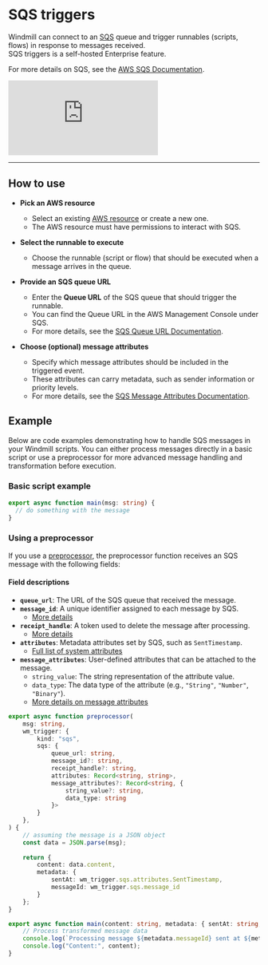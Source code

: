 # SQS triggers

Windmill can connect to an [SQS](https://aws.amazon.com/sqs/) queue and trigger runnables (scripts, flows) in response to messages received.  
SQS triggers is a self-hosted Enterprise feature.

For more details on SQS, see the [AWS SQS Documentation](https://docs.aws.amazon.com/AWSSimpleQueueService/latest/SQSDeveloperGuide/welcome.html).

<iframe
	style={{ aspectRatio: '16/9' }}
	src="https://www.youtube.com/embed/-p4jznB5mMQ?vq=1080p"
	title="SQS triggers"
	frameBorder="0"
	allow="accelerometer; autoplay; clipboard-write; encrypted-media; gyroscope; picture-in-picture; web-share"
	allowFullScreen
	className="border-2 rounded-lg object-cover w-full dark:border-gray-800"
></iframe>

---

## How to use

- **Pick an AWS resource**  
  - Select an existing [AWS resource](../../integrations/aws.md) or create a new one.  
  - The AWS resource must have permissions to interact with SQS.

- **Select the runnable to execute**  
  - Choose the runnable (script or flow) that should be executed when a message arrives in the queue.  

- **Provide an SQS queue URL**  
  - Enter the **Queue URL** of the SQS queue that should trigger the runnable.  
  - You can find the Queue URL in the AWS Management Console under SQS.  
  - For more details, see the [SQS Queue URL Documentation](https://docs.aws.amazon.com/AWSSimpleQueueService/latest/SQSDeveloperGuide/sqs-queue-message-identifiers.html#sqs-queue-url).

- **Choose (optional) message attributes**  
  - Specify which message attributes should be included in the triggered event.  
  - These attributes can carry metadata, such as sender information or priority levels.  
  - For more details, see the [SQS Message Attributes Documentation](https://docs.aws.amazon.com/AWSSimpleQueueService/latest/SQSDeveloperGuide/sqs-message-metadata.html#sqs-message-attributes).


## Example

Below are code examples demonstrating how to handle SQS messages in your Windmill scripts. You can either process messages directly in a basic script or use a preprocessor for more advanced message handling and transformation before execution.

### Basic script example

```TypeScript
export async function main(msg: string) {
  // do something with the message
}
```

### Using a preprocessor

If you use a [preprocessor](../43_preprocessors/index.mdx), the preprocessor function receives an SQS message with the following fields:

#### Field descriptions

- **`queue_url`**: The URL of the SQS queue that received the message.  
- **`message_id`**: A unique identifier assigned to each message by SQS.  
  - [More details](https://docs.aws.amazon.com/AWSSimpleQueueService/latest/APIReference/API_ReceiveMessage.html)  
- **`receipt_handle`**: A token used to delete the message after processing.  
  - [More details](https://docs.aws.amazon.com/AWSSimpleQueueService/latest/SQSDeveloperGuide/sqs-queue-message-identifiers.html)  
- **`attributes`**: Metadata attributes set by SQS, such as `SentTimestamp`.  
  - [Full list of system attributes](https://docs.aws.amazon.com/AWSSimpleQueueService/latest/SQSDeveloperGuide/sqs-message-metadata.html#sqs-message-system-attributes)  
- **`message_attributes`**: User-defined attributes that can be attached to the message.  
  - `string_value`: The string representation of the attribute value.  
  - `data_type`: The data type of the attribute (e.g., `"String"`, `"Number"`, `"Binary"`).  
  - [More details on message attributes](https://docs.aws.amazon.com/AWSSimpleQueueService/latest/SQSDeveloperGuide/sqs-message-metadata.html#sqs-message-attributes)  


```TypeScript
export async function preprocessor(
    msg: string,
    wm_trigger: {
        kind: "sqs",
        sqs: {
            queue_url: string,
            message_id?: string,
            receipt_handle?: string,
            attributes: Record<string, string>,
            message_attributes?: Record<string, {
                string_value?: string,
                data_type: string
            }>
        }
    },
) {
    // assuming the message is a JSON object
    const data = JSON.parse(msg);
    
    return {
        content: data.content,
        metadata: {
            sentAt: wm_trigger.sqs.attributes.SentTimestamp,
            messageId: wm_trigger.sqs.message_id
        }
    };
}

export async function main(content: string, metadata: { sentAt: string, messageId: string }) {
    // Process transformed message data
    console.log(`Processing message ${metadata.messageId} sent at ${metadata.sentAt}`);
    console.log("Content:", content);
}
```